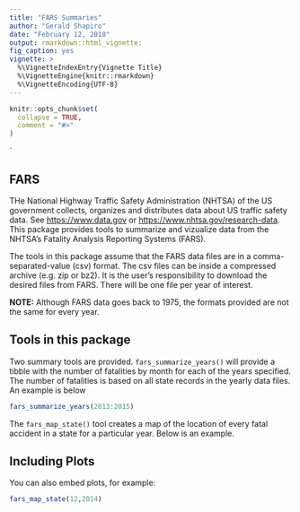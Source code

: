 ```yaml
---
title: "FARS Summaries"
author: "Gerald Shapiro"
date: "February 12, 2018"
output: rmarkdown::html_vignette:
fig_caption: yes
vignette: >
  %\VignetteIndexEntry{Vignette Title}
  %\VignetteEngine{knitr::rmarkdown}
  %\VignetteEncoding{UTF-8}
---
```


```r
knitr::opts_chunk$set(
  collapse = TRUE,
  comment = "#>"
)
```
`

## FARS

THe National Highway Traffic Safety Administration (NHTSA) of the US government collects, organizes and distributes data about US traffic  safety data. See [https://www.data.gov](Data.gov) or [https://www.nhtsa.gov/research-data](NHTSA). This package provides tools to summarize and vizualize data from the NHTSA's Fatality Analysis Reporting Systems (FARS).  

The tools in this package assume that the FARS data files are in a comma-separated-value (csv) format. The csv files can be inside a compressed archive (e.g. zip or bz2). It is the user's responsibility to download the desired files from FARS. There will be one file per year of interest.

**NOTE:** Although FARS data goes back to 1975, the formats provided are not the same for every year.

## Tools in this package

Two summary tools are provided. `fars_summarize_years()` will provide a tibble with the number of fatalities by month for each of the years specified. The number of fatalities is based on all state records in the yearly data files. An example is below

```r
fars_summarize_years(2013:2015)
```
The `fars_map_state()` tool creates a map of the location of every fatal accident in a state for a particular year. Below is an example.

## Including Plots

You can also embed plots, for example:

```r
fars_map_state(12,2014)
```

